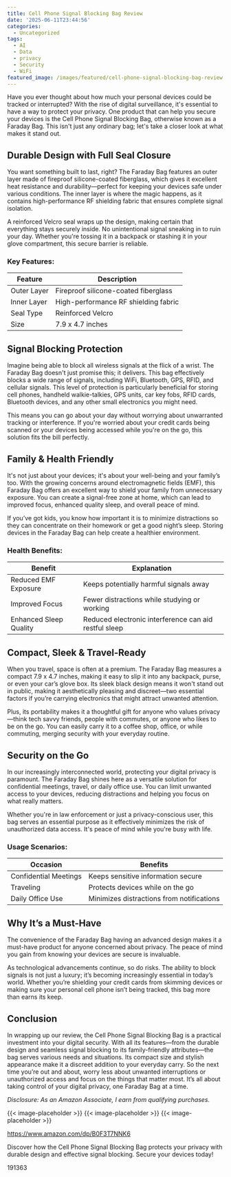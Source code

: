 ```yaml
---
title: Cell Phone Signal Blocking Bag Review
date: '2025-06-11T23:44:56'
categories:
  - Uncategorized
tags:
  - AI
  - Data
  - privacy
  - Security
  - WiFi
featured_image: /images/featured/cell-phone-signal-blocking-bag-review.0&q=80&w=1080
---
```


<p>Have you ever thought about how much your personal devices could be tracked or interrupted? With the rise of digital surveillance, it's essential to have a way to protect your privacy. One product that can help you secure your devices is the Cell Phone Signal Blocking Bag, otherwise known as a Faraday Bag. This isn't just any ordinary bag; let's take a closer look at what makes it stand out.</p> <p><a rel="nofollow" target="_blank" title="Cell Phone Signal Blocking Bag, Faraday Bag Phone (7.9 x 4.7 inches), Car Key/WiFi/RFID/GPS Signal Blocker (1 Pack) Black" href="https://www.amazon.com/dp/B0F3T7NNK6?tag=8118903-20" style='text-decoration: none; box-shadow: none;'></a></p> <p><a rel="nofollow" target="_blank" title="Learn more about the Cell Phone Signal Blocking Bag, Faraday Bag Phone (7.9 x 4.7 inches), Car Key/WiFi/RFID/GPS Signal Blocker (1 Pack) Black here." href="https://www.amazon.com/dp/B0F3T7NNK6?tag=8118903-20" style='text-decoration: none; box-shadow: none;'></a></p> <h2>Durable Design with Full Seal Closure</h2> <p>You want something built to last, right? The Faraday Bag features an outer layer made of fireproof silicone-coated fiberglass, which gives it excellent heat resistance and durability—perfect for keeping your devices safe under various conditions. The inner layer is where the magic happens, as it contains high-performance RF shielding fabric that ensures complete signal isolation.</p> <p>A reinforced Velcro seal wraps up the design, making certain that everything stays securely inside. No unintentional signal sneaking in to ruin your day. Whether you're tossing it in a backpack or stashing it in your glove compartment, this secure barrier is reliable.</p> <h3>Key Features:</h3> <table> <thead> <tr> <th>Feature</th> <th>Description</th> </tr> </thead> <tbody> <tr> <td>Outer Layer</td> <td>Fireproof silicone-coated fiberglass</td> </tr> <tr> <td>Inner Layer</td> <td>High-performance RF shielding fabric</td> </tr> <tr> <td>Seal Type</td> <td>Reinforced Velcro</td> </tr> <tr> <td>Size</td> <td>7.9 x 4.7 inches</td> </tr> </tbody> </table> <h2>Signal Blocking Protection</h2> <p>Imagine being able to block all wireless signals at the flick of a wrist. The Faraday Bag doesn't just promise this; it delivers. This bag effectively blocks a wide range of signals, including WiFi, Bluetooth, GPS, RFID, and cellular signals. This level of protection is particularly beneficial for storing cell phones, handheld walkie-talkies, GPS units, car key fobs, RFID cards, Bluetooth devices, and any other small electronics you might need.</p> <p>This means you can go about your day without worrying about unwarranted tracking or interference. If you're worried about your credit cards being scanned or your devices being accessed while you're on the go, this solution fits the bill perfectly.</p> <p><a rel="nofollow" target="_blank" title="Cell Phone Signal Blocking Bag, Faraday Bag Phone (7.9 x 4.7 inches), Car Key/WiFi/RFID/GPS Signal Blocker (1 Pack) Black" href="https://www.amazon.com/dp/B0F3T7NNK6?tag=8118903-20" style='text-decoration: none; box-shadow: none;'></a></p> <p><a rel="nofollow" target="_blank" title="See the Cell Phone Signal Blocking Bag, Faraday Bag Phone (7.9 x 4.7 inches), Car Key/WiFi/RFID/GPS Signal Blocker (1 Pack) Black in detail." href="https://www.amazon.com/dp/B0F3T7NNK6?tag=8118903-20" style='text-decoration: none; box-shadow: none;'></a></p> </p><p></p><p></p><p></p><p></p><p></p><p><h2>Family & Health Friendly</h2> <p>It's not just about your devices; it's about your well-being and your family’s too. With the growing concerns around electromagnetic fields (EMF), this Faraday Bag offers an excellent way to shield your family from unnecessary exposure. You can create a signal-free zone at home, which can lead to improved focus, enhanced quality sleep, and overall peace of mind.</p> <p>If you’ve got kids, you know how important it is to minimize distractions so they can concentrate on their homework or get a good night’s sleep. Storing devices in the Faraday Bag can help create a healthier environment.</p> <h3>Health Benefits:</h3> <table> <thead> <tr> <th>Benefit</th> <th>Explanation</th> </tr> </thead> <tbody> <tr> <td>Reduced EMF Exposure</td> <td>Keeps potentially harmful signals away</td> </tr> <tr> <td>Improved Focus</td> <td>Fewer distractions while studying or working</td> </tr> <tr> <td>Enhanced Sleep Quality</td> <td>Reduced electronic interference can aid restful sleep</td> </tr> </tbody> </table> <h2>Compact, Sleek & Travel-Ready</h2> <p>When you travel, space is often at a premium. The Faraday Bag measures a compact 7.9 x 4.7 inches, making it easy to slip it into any backpack, purse, or even your car’s glove box. Its sleek black design means it won't stand out in public, making it aesthetically pleasing and discreet—two essential factors if you’re carrying electronics that might attract unwanted attention.</p> <p>Plus, its portability makes it a thoughtful gift for anyone who values privacy—think tech savvy friends, people with commutes, or anyone who likes to be on the go. You can easily carry it to a coffee shop, office, or while commuting, merging security with your everyday routine.</p> <p><a rel="nofollow" target="_blank" title="Cell Phone Signal Blocking Bag, Faraday Bag Phone (7.9 x 4.7 inches), Car Key/WiFi/RFID/GPS Signal Blocker (1 Pack) Black" href="https://www.amazon.com/dp/B0F3T7NNK6?tag=8118903-20" style='text-decoration: none; box-shadow: none;'></a></p> <h2>Security on the Go</h2> <p>In our increasingly interconnected world, protecting your digital privacy is paramount. The Faraday Bag shines here as a versatile solution for confidential meetings, travel, or daily office use. You can limit unwanted access to your devices, reducing distractions and helping you focus on what really matters.</p> <p>Whether you're in law enforcement or just a privacy-conscious user, this bag serves an essential purpose as it effectively minimizes the risk of unauthorized data access. It's peace of mind while you're busy with life.</p> <h3>Usage Scenarios:</h3> <table> <thead> <tr> <th>Occasion</th> <th>Benefits</th> </tr> </thead> <tbody> <tr> <td>Confidential Meetings</td> <td>Keeps sensitive information secure</td> </tr> <tr> <td>Traveling</td> <td>Protects devices while on the go</td> </tr> <tr> <td>Daily Office Use</td> <td>Minimizes distractions from notifications</td> </tr> </tbody> </table> <h2>Why It’s a Must-Have</h2> <p>The convenience of the Faraday Bag having an advanced design makes it a must-have product for anyone concerned about privacy. The peace of mind you gain from knowing your devices are secure is invaluable.</p> <p>As technological advancements continue, so do risks. The ability to block signals is not just a luxury; it’s becoming increasingly essential in today’s world. Whether you’re shielding your credit cards from skimming devices or making sure your personal cell phone isn’t being tracked, this bag more than earns its keep.</p> <p><a rel="nofollow" target="_blank" title="Cell Phone Signal Blocking Bag, Faraday Bag Phone (7.9 x 4.7 inches), Car Key/WiFi/RFID/GPS Signal Blocker (1 Pack) Black" href="https://www.amazon.com/dp/B0F3T7NNK6?tag=8118903-20" style='text-decoration: none; box-shadow: none;'></a></p> <h2>Conclusion</h2> <p>In wrapping up our review, the Cell Phone Signal Blocking Bag is a practical investment into your digital security. With all its features—from the durable design and seamless signal blocking to its family-friendly attributes—the bag serves various needs and situations. Its compact size and stylish appearance make it a discreet addition to your everyday carry. So the next time you’re out and about, worry less about unwanted interruptions or unauthorized access and focus on the things that matter most. It’s all about taking control of your digital privacy, one Faraday Bag at a time.</p> <p><a rel="nofollow" target="_blank" title="See the Cell Phone Signal Blocking Bag, Faraday Bag Phone (7.9 x 4.7 inches), Car Key/WiFi/RFID/GPS Signal Blocker (1 Pack) Black in detail." href="https://www.amazon.com/dp/B0F3T7NNK6?tag=8118903-20" style='text-decoration: none; box-shadow: none;'></a></p> <p><i>Disclosure: As an Amazon Associate, I earn from qualifying purchases.</i></p>
{{< image-placeholder >}}
{{< image-placeholder >}}
{{< image-placeholder >}}




https://www.amazon.com/dp/B0F3T7NNK6

Discover how the Cell Phone Signal Blocking Bag protects your privacy with durable design and effective signal blocking. Secure your devices today!

191363
